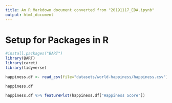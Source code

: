 ```yaml
---
title: An R Markdown document converted from "20191117_EDA.ipynb"
output: html_document
---
```


# Setup for Packages in R

```r
#install.packages("BART")
library(BART)
library(caret)
library(tidyverse)
```

```r
happiness.df <- read_csv(file="datasets/world-happiness/happiness.csv")
```

```r
happiness.df
```

```r
happiness.df %>% featurePlot(happiness.df["Happiness Score"])
```

